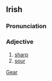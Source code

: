 ==Irish==
===Pronunciation===
{{IPA|[g&#690;eːr]}}
===Adjective===
#[[sharp]]
#[[sour]]

[[Category:Irish language|Gear]]